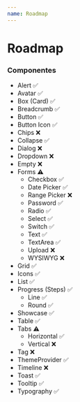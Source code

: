 ```yaml
---
name: Roadmap
---
```


# Roadmap

### Componentes

- Alert ✅
- Avatar ✅
- Box (Card) ✅
- Breadcrumb ✅
- Button ✅
- Button Icon ✅
- Chips ❌
- Collapse ✅
- Dialog ❌
- Dropdown ❌
- Empty ❌
- Forms ⚠️
  - Checkbox ✅
  - Date Picker ✅
  - Range Picker ❌
  - Password ✅
  - Radio ✅
  - Select ✅
  - Switch ✅
  - Text ✅
  - TextArea ✅
  - Upload ❌
  - WYSIWYG ❌
- Grid ✅
- Icons ✅
- List ✅
- Progress (Steps) ✅
  - Line ✅
  - Round ✅
- Showcase ✅
- Table ✅
- Tabs ⚠️
  - Horizontal ✅
  - Vertical ❌
- Tag ❌
- ThemeProvider ✅
- Timeline ❌
- Toast ✅
- Tooltip ✅
- Typography ✅

